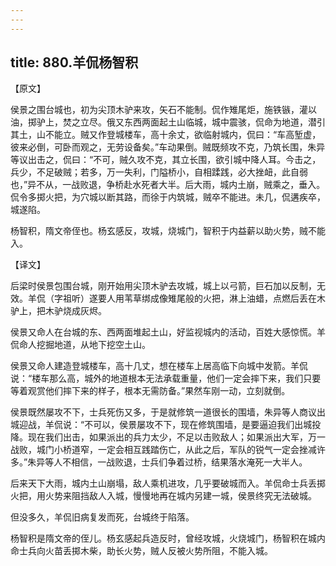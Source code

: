 ```yaml
---
---
---
```

title: 880.羊侃杨智积
---



【原文】

侯景之围台城也，初为尖顶木驴来攻，矢石不能制。侃作雉尾炬，施铁镞，灌以油，掷驴上，焚之立尽。俄又东西两面起土山临城，城中震骇，侃命为地道，潜引其土，山不能立。贼又作登城楼车，高十余丈，欲临射城内，侃曰：“车高堑虚，彼来必倒，可卧而观之，无劳设备矣。”车动果倒。贼既频攻不克，乃筑长围，朱异等议出击之，侃曰：“不可，贼久攻不克，其立长围，欲引城中降人耳。今击之，兵少，不足破贼；若多，万一失利，门隘桥小，自相蹂践，必大挫衄，此自弱也，”异不从，一战败退，争桥赴水死者大半。后大雨，城内土崩，贼乘之，垂入。侃令多掷火把，为穴城以断其路，而徐于内筑城，贼卒不能进。未几，侃遘疾卒，城遂陷。

杨智积，隋文帝侄也。杨玄感反，攻城，烧城门，智积于内益薪以助火势，贼不能入。

【译文】

后梁时侯景包围台城，刚开始用尖顶木驴去攻城，城上以弓箭，巨石加以反制，无效。羊侃（字祖听）遂要人用苇草绑成像雉尾般的火把，淋上油蜡，点燃后丢在木驴上，把木驴烧成灰烬。

侯景又命人在台城的东、西两面堆起土山，好监视城内的活动，百姓大感惊慌。羊侃命人挖掘地道，从地下挖空土山。

侯景又命人建造登城楼车，高十几丈，想在楼车上居高临下向城中发箭。羊侃说：“楼车那么高，城外的地道根本无法承载重量，他们一定会摔下来，我们只要等着观赏他们摔下来的样子，根本无需防备。”果然车刚一动，立刻就倒。

侯景既然屡攻不下，士兵死伤又多，于是就修筑一道很长的围墙，朱异等人商议出城迎战，羊侃说：“不可以，侯景屡攻不下，现在修筑围墙，是要逼迫我们出城投降。现在我们出击，如果派出的兵力太少，不足以击败敌人；如果派出大军，万一战败，城门小桥道窄，一定会相互践踏伤亡，从此之后，军队的锐气一定会挫减许多。”朱异等人不相信，一战败退，士兵们争着过桥，结果落水淹死一大半人。

后来天下大雨，城内土山崩塌，敌人乘机进攻，几乎要破城而入。羊侃命士兵丢掷火把，用火势来阻挡敌人入城，慢慢地再在城内另建一城，侯景终究无法破城。

但没多久，羊侃旧病复发而死，台城终于陷落。

杨智积是隋文帝的侄儿。杨玄感起兵造反时，曾经攻城，火烧城门，杨智积在城内命士兵向火苗丢掷木柴，助长火势，贼人反被火势所阻，不能入城。